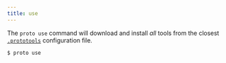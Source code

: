 ```yaml
---
title: use
---
```


The `proto use` command will download and install _all_ tools from the closest
[`.prototools`](../config) configuration file.

```shell
$ proto use
```
